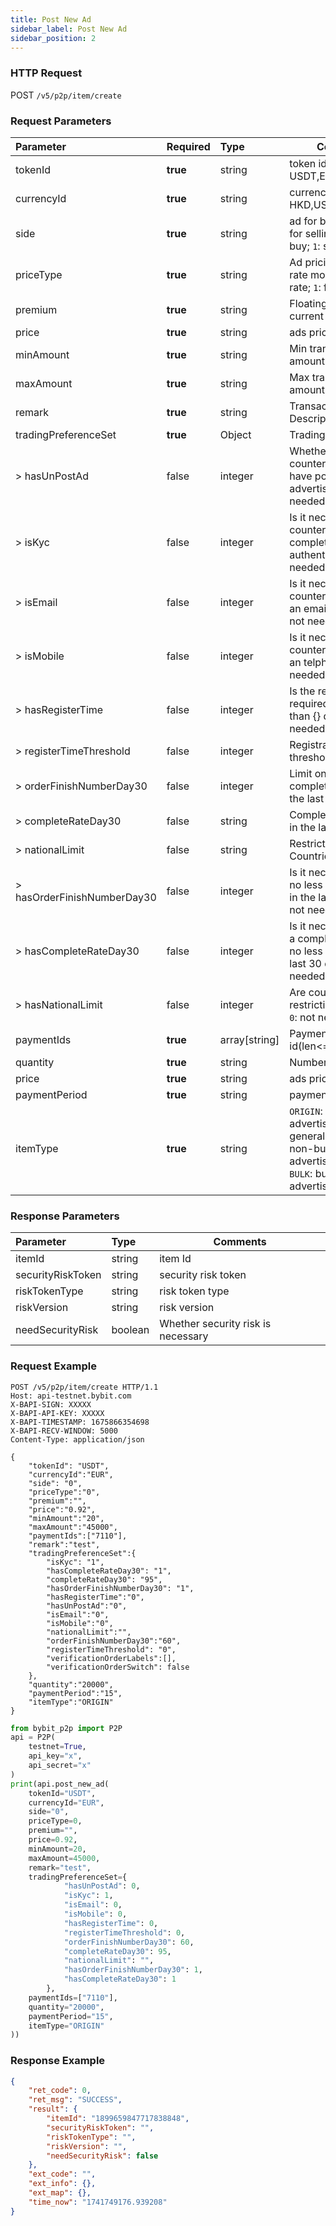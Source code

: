 ```yaml
---
title: Post New Ad
sidebar_label: Post New Ad
sidebar_position: 2
---
```

### HTTP Request
POST `/v5/p2p/item/create`

### Request Parameters
| Parameter | Required | Type | Comments|
|:----- |:-------|:-----|------ |
|tokenId|**true** |string |token id. e.g. USDT,ETH,BTC |
|currencyId|**true** |string |currency id e.g HKD,USD,EUR |
|side|**true** |string |ad for buying token or for selling token. `0`: buy; `1`: sell|
|priceType|**true** |string |Ad pricing exchange rate model. `0`: fixed rate; `1`: floating rate|
|premium|**true** |string |Floating ratio with current exchange rate |
|price|**true** |string |ads price |
|minAmount|**true** |string |Min transaction amount |
|maxAmount|**true** |string |Max transaction amount |
|remark|**true** |string |Transaction Description(max=900) |
|tradingPreferenceSet|**true** |Object |Trading Preferences |
|> hasUnPostAd |false |integer | Whether the counterparty must not have posted any advertisements. `0`: not needed; `1`: need|
|> isKyc |false |integer | Is it necessary for the counterparty to complete identity authentication? `0`: not needed; `1`: need|
|> isEmail |false |integer | Is it necessary for the counterparty to bind an email address? `0`: not needed; `1`: need|
|> isMobile |false |integer | Is it necessary for the counterparty to bind an telphone? `0`: not needed`1`: need|
|> hasRegisterTime |false |integer | Is the registration time required to be no less than {} days? `0`: not needed; `1`: need|
|> registerTimeThreshold |false |integer | Registration time threshold(Unit: Day)|
|> orderFinishNumberDay30 |false |integer | Limit on number of completed orders in the last 30 days |
|> completeRateDay30 |false |string | Completion rate limit in the last 30 days |
|> nationalLimit |false |string | Restricted KYC Countries;IOS 3 CODE |
|> hasOrderFinishNumberDay30 |false |integer | Is it necessary to have no less than {} orders in the last 30 days? `0`: not needed; `1`: need|
|> hasCompleteRateDay30 |false |integer | Is it necessary to have a completion rate of no less than {} in the last 30 days? `0`: not needed; `1`: need|
|> hasNationalLimit |false |integer | Are country restrictions required? `0`: not needed; `1`: need|
|paymentIds|**true** |array[string] |Payment method type id(len<=5) |
|quantity|**true** |string |Number of ads |
|price|**true** |string |ads price |
|paymentPeriod|**true** |string |payment duration |
|itemType|**true** |string |`ORIGIN`: original P2P advertisement, generally refers to non-bulk advertisement; <br/>`BULK`: bulk advertisement|


### Response Parameters
| Parameter | Type | Comments|
|:----- |:-----|----- |
|itemId |string |item Id|
|securityRiskToken |string |security risk token |
|riskTokenType |string |risk token type|
|riskVersion |string |risk version |
|needSecurityRisk |boolean |Whether security risk is necessary |

### Request Example

<Tabs groupId="programming-languages">
<TabItem value="http" label="HTTP">

```http
POST /v5/p2p/item/create HTTP/1.1
Host: api-testnet.bybit.com
X-BAPI-SIGN: XXXXX
X-BAPI-API-KEY: XXXXX
X-BAPI-TIMESTAMP: 1675866354698
X-BAPI-RECV-WINDOW: 5000
Content-Type: application/json

{
    "tokenId": "USDT",
    "currencyId":"EUR",
    "side": "0",
    "priceType":"0",
    "premium":"",
    "price":"0.92",
    "minAmount":"20",
    "maxAmount":"45000",
    "paymentIds":["7110"],
    "remark":"test",
    "tradingPreferenceSet":{
        "isKyc": "1",
        "hasCompleteRateDay30": "1",
        "completeRateDay30": "95",
        "hasOrderFinishNumberDay30": "1",
        "hasRegisterTime":"0",
        "hasUnPostAd":"0",
        "isEmail":"0",
        "isMobile":"0",
        "nationalLimit":"",
        "orderFinishNumberDay30":"60",
        "registerTimeThreshold": "0",
        "verificationOrderLabels":[],
        "verificationOrderSwitch": false
    },
    "quantity":"20000",
    "paymentPeriod":"15",
    "itemType":"ORIGIN"
}
```

</TabItem>
<TabItem value="python" label="Python">

```python
from bybit_p2p import P2P
api = P2P(
    testnet=True,
    api_key="x",
    api_secret="x"
)
print(api.post_new_ad(
    tokenId="USDT",
    currencyId="EUR",
    side="0",
    priceType=0,
    premium="",
    price=0.92,
    minAmount=20,
    maxAmount=45000,
    remark="test",
    tradingPreferenceSet={
            "hasUnPostAd": 0,
            "isKyc": 1,
            "isEmail": 0,
            "isMobile": 0,
            "hasRegisterTime": 0,
            "registerTimeThreshold": 0,
            "orderFinishNumberDay30": 60,
            "completeRateDay30": 95,
            "nationalLimit": "",
            "hasOrderFinishNumberDay30": 1,
            "hasCompleteRateDay30": 1
        },
    paymentIds=["7110"],
    quantity="20000",
    paymentPeriod="15",
    itemType="ORIGIN"
))
```

</TabItem>
</Tabs>

### Response Example

```json
{
    "ret_code": 0,
    "ret_msg": "SUCCESS",
    "result": {
        "itemId": "1899659847717838848",
        "securityRiskToken": "",
        "riskTokenType": "",
        "riskVersion": "",
        "needSecurityRisk": false
    },
    "ext_code": "",
    "ext_info": {},
    "ext_map": {},
    "time_now": "1741749176.939208"
}
```
